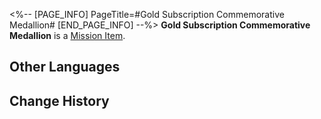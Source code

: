<%-- [PAGE_INFO]
PageTitle=#Gold Subscription Commemorative Medallion#
[END_PAGE_INFO] --%>
{{Item Infobox
|id          = 140357
|image       = Item Gold Subscription Commemorative Medallion.png
|type        = Mission Item
|invCategory = Missions
|rarity      = 3
|effect      = 
|description = The commemorative medallion sent by Ghostly Grove to influencers attaining one million subscribers.
}}
{{Description|''"Congratulations, you have one million subscribers on Ghostly Grove!"''}}
'''Gold Subscription Commemorative Medallion''' is a [[Mission Item]].

==Other Languages==
{{Other Languages
|en   = Gold Subscription Commemorative Medallion
|zhs  = 订阅奖励金牌纪念
|zht  = 訂閱獎勵金牌紀念
|ja   = 配信登録金メダル記念報酬
|ko   = 구독 보상 골드 메달
|es   = Placa de oro conmemorativa por suscripciones
|fr   = Trophée or des abonnés
|ru   = Золотая медаль за подписки
|th   = โล่ทองจากยอดผู้ติดตาม
|vi   = Huy Hiệu Vàng
|de   = Goldene Plakette für Abonnementrekord
|id   = Plakat Emas Penghargaan Subscribe
|pt   = Medalhão Dourado Comemorativo de Inscritos
}}

==Change History==
{{Change History|1.5}}